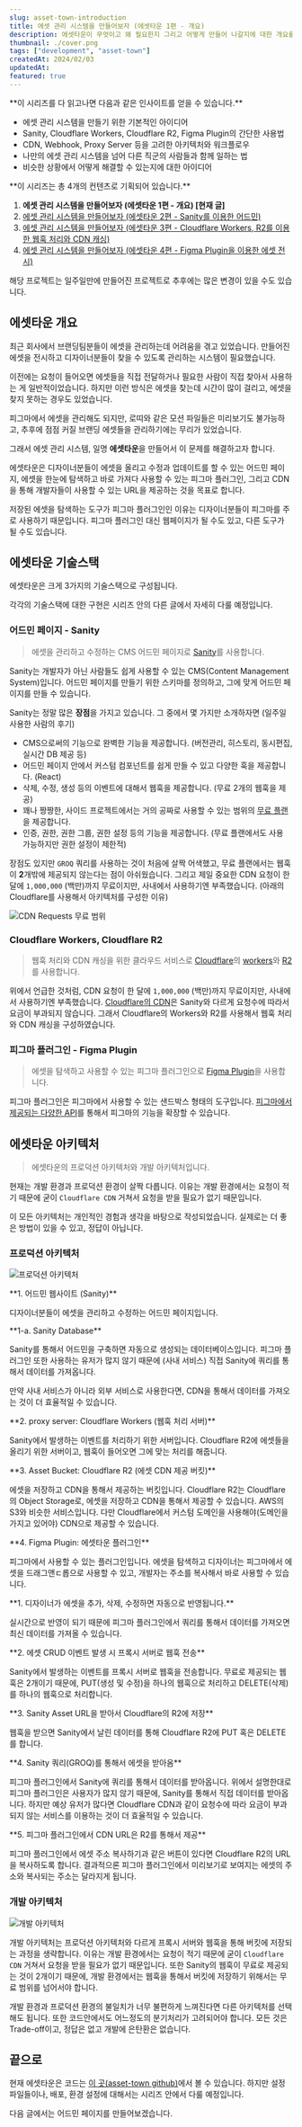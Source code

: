 ```yaml
---
slug: asset-town-introduction
title: 에셋 관리 시스템을 만들어보자 (에셋타운 1편 - 개요)
description: 에셋타운이 무엇이고 왜 필요한지 그리고 어떻게 만들어 나갈지에 대한 개요를 설명합니다.
thumbnail: ./cover.png
tags: ["development", "asset-town"]
createdAt: 2024/02/03
updatedAt:
featured: true
---
```


<Callout>
**이 시리즈를 다 읽고나면 다음과 같은 인사이트를 얻을 수 있습니다.**

- 에셋 관리 시스템을 만들기 위한 기본적인 아이디어
- Sanity, Cloudflare Workers, Cloudflare R2, Figma Plugin의 간단한 사용법
- CDN, Webhook, Proxy Server 등을 고려한 아키텍처와 워크플로우
- 나만의 에셋 관리 시스템을 넘어 다른 직군의 사람들과 함께 일하는 법
- 비슷한 상황에서 어떻게 해결할 수 있는지에 대한 아이디어
</Callout>

<Callout type="info">
**이 시리즈는 총 4개의 컨텐츠로 기획되어 있습니다.**

1. **에셋 관리 시스템을 만들어보자 (에셋타운 1편 - 개요) [현재 글]**
2. [에셋 관리 시스템을 만들어보자 (에셋타운 2편 - Sanity를 이용한 어드민)](https://junghyeonsu.com/posts/asset-town-admin-with-sanity/)
3. [에셋 관리 시스템을 만들어보자 (에셋타운 3편 - Cloudflare Workers, R2를 이용한 웹훅 처리와 CDN 캐싱)](https://junghyeonsu.com/posts/asset-town-provide-cdn-using-webhook-and-cloudflare/)
4. [에셋 관리 시스템을 만들어보자 (에셋타운 4편 - Figma Plugin을 이용한 에셋 전시)](https://junghyeonsu.com/posts/asset-town-figma-plugin/)
</Callout>

<Callout type="danger">
해당 프로젝트는 일주일만에 만들어진 프로젝트로 추후에는 많은 변경이 있을 수도 있습니다.
</Callout>

## 에셋타운 개요

최근 회사에서 브랜딩팀분들이 에셋을 관리하는데 어려움을 겪고 있었습니다.
만들어진 에셋을 전시하고 디자이너분들이 찾을 수 있도록 관리하는 시스템이 필요했습니다.

이전에는 요청이 들어오면 에셋들을 직접 전달하거나 필요한 사람이 직접 찾아서 사용하는 게 일반적이었습니다.
하지만 이런 방식은 에셋을 찾는데 시간이 많이 걸리고, 에셋을 찾지 못하는 경우도 있었습니다.

피그마에서 에셋을 관리해도 되지만, 로띠와 같은 모션 파일들은 미리보기도 불가능하고,
추후에 점점 커질 브랜딩 에셋들을 관리하기에는 무리가 있었습니다.

그래서 에셋 관리 시스템, 일명 **에셋타운**을 만들어서 이 문제를 해결하고자 합니다.

에셋타운은 디자이너분들이 에셋을 올리고 수정과 업데이트를 할 수 있는 어드민 페이지,
에셋을 한눈에 탐색하고 바로 가져다 사용할 수 있는 피그마 플러그인, 그리고 CDN을 통해 개발자들이 사용할 수 있는 URL을 제공하는 것을 목표로 합니다.

<Callout type="info">
저장된 에셋을 탐색하는 도구가 피그마 플러그인인 이유는 디자이너분들이 피그마를 주로 사용하기 때문입니다.
피그마 플러그인 대신 웹페이지가 될 수도 있고, 다른 도구가 될 수도 있습니다.
</Callout>

## 에셋타운 기술스택

에셋타운은 크게 3가지의 기술스택으로 구성됩니다.

<Callout type="info">
각각의 기술스택에 대한 구현은 시리즈 안의 다른 글에서 자세히 다룰 예정입니다.
</Callout>

### 어드민 페이지 - Sanity

> 에셋을 관리하고 수정하는 CMS 어드민 페이지로 [Sanity](https://www.sanity.io/)를 사용합니다.

Sanity는 개발자가 아닌 사람들도 쉽게 사용할 수 있는 CMS(Content Management System)입니다.
어드민 페이지를 만들기 위한 스키마를 정의하고, 그에 맞게 어드민 페이지를 만들 수 있습니다.

Sanity는 정말 많은 **장점**을 가지고 있습니다. 그 중에서 몇 가지만 소개하자면 (일주일 사용한 사람의 후기)

- CMS으로써의 기능으로 완벽한 기능을 제공합니다. (버전관리, 히스토리, 동시편집, 실시간 DB 제공 등)
- 어드민 페이지 안에서 커스텀 컴포넌트를 쉽게 만들 수 있고 다양한 훅을 제공합니다. (React)
- 삭제, 수정, 생성 등의 이벤트에 대해서 웹훅을 제공합니다. (무료 2개의 웹훅을 제공)
- 꽤나 짱짱한, 사이드 프로젝트에서는 거의 공짜로 사용할 수 있는 범위의 [무료 플랜](https://www.sanity.io/pricing)을 제공합니다.
- 인증, 권한, 권한 그룹, 권한 설정 등의 기능을 제공합니다. (무료 플랜에서도 사용 가능하지만 권한 설정이 제한적)

장점도 있지만 `GROQ` 쿼리를 사용하는 것이 처음에 살짝 어색했고,
무료 플랜에서는 웹훅이 **2**개밖에 제공되지 않는다는 점이 아쉬웠습니다.
그리고 제일 중요한 CDN 요청이 한 달에 `1,000,000` (백만)까지 무료이지만, 사내에서 사용하기엔 부족했습니다. (아래의 Cloudflare를 사용해서 아키텍처를 구성한 이유)

![CDN Requests 무료 범위](./1.png)

### Cloudflare Workers, Cloudflare R2

> 웹훅 처리와 CDN 캐싱을 위한 클라우드 서비스로 [Cloudflare](https://www.cloudflare.com/ko-kr/)의
[workers](https://workers.cloudflare.com/)와 [R2](https://www.cloudflare.com/ko-kr/developer-platform/r2/)를 사용합니다.

위에서 언급한 것처럼, CDN 요청이 한 달에 `1,000,000` (백만)까지 무료이지만, 사내에서 사용하기엔 부족했습니다.
[Cloudflare의 CDN](https://www.cloudflare.com/ko-kr/application-services/products/cdn/#CDN-Page-Pricing-AS)은 Sanity와 다르게 요청수에 따라서 요금이 부과되지 않습니다.
그래서 Cloudflare의 Workers와 R2를 사용해서 웹훅 처리와 CDN 캐싱을 구성하였습니다.

### 피그마 플러그인 - Figma Plugin

> 에셋을 탐색하고 사용할 수 있는 피그마 플러그인으로 [Figma Plugin](https://www.figma.com/community/plugins)을 사용합니다.

피그마 플러그인은 피그마에서 사용할 수 있는 샌드박스 형태의 도구입니다.
[피그마에서 제공되는 다양한 API](https://www.figma.com/plugin-docs/)를 통해서 피그마의 기능을 확장할 수 있습니다.

## 에셋타운 아키텍처

> 에셋타운의 프로덕션 아키텍처와 개발 아키텍처입니다.

현재는 개발 환경과 프로덕션 환경이 살짝 다릅니다.
이유는 개발 환경에서는 요청이 적기 때문에 굳이 `Cloudflare CDN` 거쳐서 요청을 받을 필요가 없기 때문입니다.

<Callout type="danger">
이 모든 아키텍처는 개인적인 경험과 생각을 바탕으로 작성되었습니다.
실제로는 더 좋은 방법이 있을 수 있고, 정답이 아닙니다.
</Callout>

### 프로덕션 아키텍처

![프로덕션 아키텍처](./prod.png)

<Callout type="info">
**1. 어드민 웹사이트 (Sanity)**

디자이너분들이 에셋을 관리하고 수정하는 어드민 페이지입니다.
</Callout>

<Callout type="info">
**1-a. Sanity Database**

Sanity를 통해서 어드민을 구축하면 자동으로 생성되는 데이터베이스입니다.
피그마 플러그인 또한 사용하는 유저가 많지 않기 때문에 (사내 서비스) 직접 Sanity에 쿼리를 통해서 데이터를 가져옵니다.

만약 사내 서비스가 아니라 외부 서비스로 사용한다면, CDN을 통해서 데이터를 가져오는 것이 더 효율적일 수 있습니다.
</Callout>

<Callout type="info">
**2. proxy server: Cloudflare Workers (웹훅 처리 서버)**

Sanity에서 발생하는 이벤트를 처리하기 위한 서버입니다.
Cloudflare R2에 에셋들을 올리기 위한 서버이고, 웹훅이 들어오면 그에 맞는 처리를 해줍니다.
</Callout>

<Callout type="info">
**3. Asset Bucket: Cloudflare R2 (에셋 CDN 제공 버킷)**

에셋을 저장하고 CDN을 통해서 제공하는 버킷입니다.
Cloudflare R2는 Cloudflare의 Object Storage로, 에셋을 저장하고 CDN을 통해서 제공할 수 있습니다.
AWS의 S3와 비슷한 서비스입니다. 다만 Cloudflare에서 커스텀 도메인을 사용해야(도메인을 가지고 있어야) CDN으로 제공할 수 있습니다.
</Callout>

<Callout type="info">
**4. Figma Plugin: 에셋타운 플러그인**

피그마에서 사용할 수 있는 플러그인입니다.
에셋을 탐색하고 디자이너는 피그마에서 에셋을 드래그앤ㄷ롭으로 사용할 수 있고,
개발자는 주소를 복사해서 바로 사용할 수 있습니다.
</Callout>

<Callout type="warn">
**1. 디자이너가 에셋을 추가, 삭제, 수정하면 자동으로 반영됩니다.**

실시간으로 반영이 되기 때문에 피그마 플러그인에서 쿼리를 통해서 데이터를 가져오면 최신 데이터를 가져올 수 있습니다.
</Callout>

<Callout type="warn">
**2. 에셋 CRUD 이벤트 발생 시 프록시 서버로 웹훅 전송**

Sanity에서 발생하는 이벤트를 프록시 서버로 웹훅을 전송합니다.
무료로 제공되는 웹훅은 2개이기 때문에, PUT(생성 및 수정)을 하나의 웹훅으로 처리하고
DELETE(삭제)를 하나의 웹훅으로 처리합니다.
</Callout>

<Callout type="warn">
**3. Sanity Asset URL을 받아서 Cloudflare의 R2에 저장**

웹훅을 받으면 Sanity에서 날린 데이터를 통해 Cloudflare R2에 PUT 혹은 DELETE를 합니다.
</Callout>

<Callout type="warn">
**4. Sanity 쿼리(GROQ)를 통해서 에셋을 받아옴**

피그마 플러그인에서 Sanity에 쿼리를 통해서 데이터를 받아옵니다.
위에서 설명한대로 피그마 플러그인은 사용자가 많지 않기 때문에, Sanity를 통해서 직접 데이터를 받아옵니다.
하지만 예상 유저가 많다면 Cloudflare CDN과 같이 요청수에 따라 요금이 부과되지 않는 서비스를 이용하는 것이 더 효율적일 수 있습니다.
</Callout>

<Callout type="warn">
**5. 피그마 플러그인에서 CDN URL은 R2를 통해서 제공**

피그마 플러그인에서 에셋 주소 복사하기과 같은 버튼이 있다면 Cloudflare R2의 URL을 복사하도록 합니다.
결과적으론 피그마 플러그인에서 미리보기로 보여지는 에셋의 주소와 복사되는 주소는 달라지게 됩니다.
</Callout>

### 개발 아키텍처

![개발 아키텍처](./dev.png)

개발 아키텍처는 프로덕션 아키텍처와 다르게 프록시 서버와 웹훅을 통해 버킷에 저장되는 과정을 생략합니다.
이유는 개발 환경에서는 요청이 적기 때문에 굳이 `Cloudflare CDN` 거쳐서 요청을 받을 필요가 없기 때문입니다.
또한 Sanity의 웹훅이 무료로 제공되는 것이 2개이기 때문에, 개발 환경에서는 웹훅을 통해서 버킷에 저장하기 위해서는 무료 범위를 넘어서야 합니다.

개발 환경과 프로덕션 환경의 불일치가 너무 불편하게 느껴진다면 다른 아키텍처를 선택해도 됩니다.
또한 코드안에서도 어느정도의 분기처리가 고려되어야 합니다.
모든 것은 Trade-off이고, 정답은 없고 개발에 은탄환은 없습니다.

## 끝으로

현재 에셋타운은 코드는 [이 곳(asset-town github)](https://github.com/junghyeonsu/asset-town)에서 볼 수 있습니다.
하지만 설정 파일들이나, 배포, 환경 설정에 대해서는 시리즈 안에서 다룰 예정입니다.

다음 글에서는 어드민 페이지를 만들어보겠습니다.
